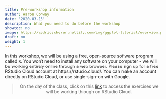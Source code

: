```yaml
---
title: Pre-workshop information
author: Aaron Conway
date: '2020-03-16'
description: What you need to do before the workshop
showtoc: no
image: https://cedricscherer.netlify.com/img/ggplot-tutorial/overview.png
draft: no
weight: 1
---
```



In this workshop, we will be using a free, open-source software program called `R`. You won't need to install any software on your computer - we will be working entirely online through a web browser. Please sign up for a free RStudio Cloud account at https://rstudio.cloud/. You can make an account directly on RStudio Cloud, or use single-sign-on with Google. 

<center>
<blockquote>
<i class="fas fa-link"></i> On the day of the class, click on this [link](https://rstudio.cloud/spaces/55597/join?access_code=a4%2FG6GEOtgp5xLrVbzVhMmrYvewvr3xMjwmIHaVN) to access the exercises we will be working through on RStudio Cloud.
</blockquote>
</center>

